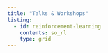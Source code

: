 ```yaml
---
title: "Talks & Workshops"
listing: 
  - id: reinforcement-learning
    contents: so_rl
    type: grid
---
```



<!-- ## Probability and Statistics

:::{#probability-statistics}

:::

## Stocastic Optimization and Reinforcement Learning

:::{#reinforcement-rearning}
::: -->